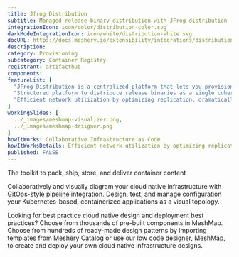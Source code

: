 ```yaml
---
title: Jfrog Distribution
subtitle: Managed release binary distribution with JFrog distribution
integrationIcon: icon/color/distribution-color.svg
darkModeIntegrationIcon: icon/white/distribution-white.svg
docURL: https://docs.meshery.io/extensibility/integrations/distribution
description: 
category: Provisioning
subcategory: Container Registry
registrant: artifacthub
components: 
featureList: [
  "JFrog Distribution is a centralized platform that lets you provision software release distribution",
  "Structured platform to distribute release binaries as a single coherent release bundle.",
  "Efficient network utilization by optimizing replication, dramatically reducing network load and release bundle synchronization time from source Artifactory to target instance or Edge node."
]
workingSlides: [
  ../_images/meshmap-visualizer.png,
  ../_images/meshmap-designer.png
]
howItWorks: Collaborative Infrastructure as Code
howItWorksDetails: Efficient network utilization by optimizing replication, dramatically reducing network load and release bundle synchronization time from source Artifactory to target instance or Edge node.
published: FALSE
---
```

<p>
The toolkit to pack, ship, store, and deliver container content
</p>
<p>
    Collaboratively and visually diagram your cloud native infrastructure with GitOps-style pipeline integration. Design, test, and manage configuration your Kubernetes-based, containerized applications as a visual topology.
</p>
<p>
    Looking for best practice cloud native design and deployment best practices? Choose from thousands of pre-built components in MeshMap. Choose from hundreds of ready-made design patterns by importing templates from Meshery Catalog or use our low code designer, MeshMap, to create and deploy your own cloud native infrastructure designs.
</p>
